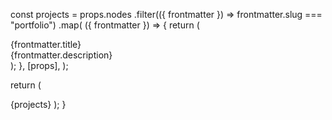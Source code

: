 
  const projects = props.nodes
    .filter(({ frontmatter }) => frontmatter.slug === "portfolio")
    .map(
      ({ frontmatter }) => {
        return (
          <div className="ml-2 mb-8 md:ml-5" key={frontmatter.title}>
            <div className="text-xl">{frontmatter.title}</div>
            <div className="text-md">{frontmatter.description}</div>
          </div>
        );
      },
      [props],
    );

return (

<SoftwareSection section="portfolio">{projects}</SoftwareSection>
); }
